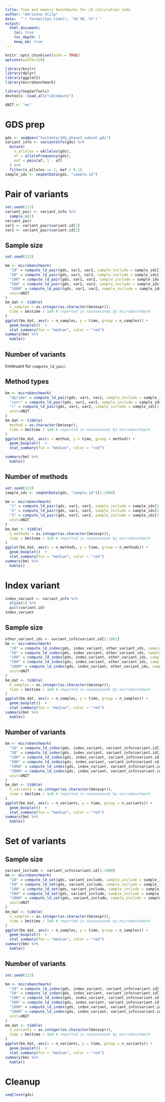 ```yaml
---
title: Time and memory benchmarks for LD calculation code
author: "Adrienne Stilp"
date:  "`r format(Sys.time(), '%d %B, %Y')`"
output:
  html_document:
    toc: true
    toc_depth: 3
    keep_md: true
---
```



```r
knitr::opts_chunk$set(echo = TRUE)
options(width=120)
```

```r
library(knitr)
library(dplyr)
library(ggplot2)
library(microbenchmark)

library(SeqVarTools)
devtools::load_all("LDcompute")

UNIT <- "ms"
```

# GDS prep

```r
gds <- seqOpen("testdata/1KG_phase3_subset.gds")
variant_info <- variantInfo(gds) %>%
  mutate(
    n_alleles = nAlleles(gds),
    af = alleleFrequency(gds),
    maf = pmin(af, 1 - af)
  ) %>%
  filter(n_alleles == 2, maf > 0.1)
sample_ids <- seqGetData(gds, "sample.id")
```

# Pair of variants

```r
set.seed(123)
variant_pair <- variant_info %>%
  sample_n(2)
variant_pair
var1 <- variant_pair$variant.id[1]
var2 <- variant_pair$variant.id[2]
```

## Sample size

```r
set.seed(123)

bm <- microbenchmark(
  "10" = compute_ld_pair(gds, var1, var2, sample_include = sample_ids[1:10]),
  "50" = compute_ld_pair(gds, var1, var2, sample_include = sample_ids[1:50]),
  "100" = compute_ld_pair(gds, var1, var2, sample_include = sample_ids[1:100]),
  "500" = compute_ld_pair(gds, var1, var2, sample_include = sample_ids[1:500]),
  "1000" = compute_ld_pair(gds, var1, var2, sample_include = sample_ids[1:1000]),
  unit=UNIT
)
bm_dat <- tibble(
  n_samples = as.integer(as.character(bm$expr)),
  time = bm$time / 1e9 # reported in nanoseconds by microbenchmark
)
ggplot(bm_dat, aes(x = n_samples, y = time, group = n_samples)) +
  geom_boxplot()  +
  stat_summary(fun = "median", color = "red")
summary(bm) %>%
  kable()
```

## Number of variants

Irrelevant for `compute_ld_pair`.

## Method types

```r
bm <- microbenchmark(
  "dprime" = compute_ld_pair(gds, var1, var2, sample_include = sample_ids[1:1000], ld_methods ="dprime"),
  "corr" = compute_ld_pair(gds, var1, var2, sample_include = sample_ids[1:1000], ld_methods ="r2"),
  "r" = compute_ld_pair(gds, var1, var2, sample_include = sample_ids[1:1000], ld_methods ="r"),
  unit=UNIT
)
bm_dat <- tibble(
  method = as.character(bm$expr),
  time = bm$time / 1e9 # reported in nanoseconds by microbenchmark
)
ggplot(bm_dat, aes(x = method, y = time, group = method)) +
  geom_boxplot()  +
  stat_summary(fun = "median", color = "red")

summary(bm) %>%
  kable()
```

## Number of methods

```r
set.seed(123)
sample_ids <- seqGetData(gds, "sample.id")[1:1000]

bm <- microbenchmark(
  "1" = compute_ld_pair(gds, var1, var2, sample_include = sample_ids[1:1000], ld_methods ="r2"),
  "2" = compute_ld_pair(gds, var1, var2, sample_include = sample_ids[1:1000], ld_methods =c("r2", "r")),
  "3" = compute_ld_pair(gds, var1, var2, sample_include = sample_ids[1:1000], ld_methods =c("r2", "r", "dprime")),
  unit=UNIT
)
bm_dat <- tibble(
  n_methods = as.integer(as.character(bm$expr)),
  time = bm$time / 1e9 # reported in nanoseconds by microbenchmark
)
ggplot(bm_dat, aes(x = n_methods, y = time, group = n_methods)) +
  geom_boxplot()  +
  stat_summary(fun = "median", color = "red")
summary(bm) %>%
  kable()
```

# Index variant

```r
index_variant <- variant_info %>%
  slice(1) %>%
  pull(variant.id)
index_variant
```


## Sample size

```r
other_variant_ids <- variant_info$variant.id[2:1001]
bm <- microbenchmark(
  "10" = compute_ld_index(gds, index_variant, other_variant_ids, sample_include = sample_ids[1:10]),
  "50" = compute_ld_index(gds, index_variant, other_variant_ids, sample_include = sample_ids[1:50]),
  "100" = compute_ld_index(gds, index_variant, other_variant_ids, sample_include = sample_ids[1:100]),
  "500" = compute_ld_index(gds, index_variant, other_variant_ids, sample_include = sample_ids[1:500]),
  "1000" = compute_ld_index(gds, index_variant, other_variant_ids, sample_include = sample_ids[1:1000]),
  unit=UNIT
)
bm_dat <- tibble(
  n_samples = as.integer(as.character(bm$expr)),
  time = bm$time / 1e9 # reported in nanoseconds by microbenchmark
)
ggplot(bm_dat, aes(x = n_samples, y = time, group = n_samples)) +
  geom_boxplot()  +
  stat_summary(fun = "median", color = "red")
summary(bm) %>%
  kable()
```

## Number of variants

```r
bm <- microbenchmark(
  "10" = compute_ld_index(gds, index_variant, variant_info$variant.id[2:11], sample_include = sample_ids[1:1000]),
  "50" = compute_ld_index(gds, index_variant, variant_info$variant.id[2:51], sample_include = sample_ids[1:1000]),
  "100" = compute_ld_index(gds, index_variant, variant_info$variant.id[2:101], sample_include = sample_ids[1:1000]),
  "500" = compute_ld_index(gds, index_variant, variant_info$variant.id[2:501], sample_include = sample_ids[1:1000]),
  "1000" = compute_ld_index(gds, index_variant, variant_info$variant.id[2:1001], sample_include = sample_ids[1:1000]),
  "2000" = compute_ld_index(gds, index_variant, variant_info$variant.id[2:2001], sample_include = sample_ids[1:1000]),
  unit=UNIT
)
bm_dat <- tibble(
  n_variants = as.integer(as.character(bm$expr)),
  time = bm$time / 1e9 # reported in nanoseconds by microbenchmark
)
ggplot(bm_dat, aes(x = n_variants, y = time, group = n_variants)) +
  geom_boxplot()  +
  stat_summary(fun = "median", color = "red")
summary(bm) %>%
  kable()
```

# Set of variants


## Sample size

```r
variant_include <- variant_info$variant.id[1:1000]
bm <- microbenchmark(
  "10" = compute_ld_set(gds, variant_include, sample_include = sample_ids[1:10]),
  "50" = compute_ld_set(gds, variant_include, sample_include = sample_ids[1:50]),
  "100" = compute_ld_set(gds, variant_include, sample_include = sample_ids[1:100]),
  "500" = compute_ld_set(gds, variant_include, sample_include = sample_ids[1:500]),
  "1000" = compute_ld_set(gds, variant_include, sample_include = sample_ids[1:1000]),
  unit=UNIT
)
bm_dat <- tibble(
  n_samples = as.integer(as.character(bm$expr)),
  time = bm$time / 1e9 # reported in nanoseconds by microbenchmark
)
ggplot(bm_dat, aes(x = n_samples, y = time, group = n_samples)) +
  geom_boxplot()  +
  stat_summary(fun = "median", color = "red")
summary(bm) %>%
  kable()
```

## Number of variants

```r
set.seed(123)

bm <- microbenchmark(
  "10" = compute_ld_index(gds, index_variant, variant_info$variant.id[1:10], sample_include = sample_ids[1:1000]),
  "50" = compute_ld_index(gds, index_variant, variant_info$variant.id[1:50], sample_include = sample_ids[1:1000]),
  "100" = compute_ld_index(gds, index_variant, variant_info$variant.id[1:100], sample_include = sample_ids[1:1000]),
  "500" = compute_ld_index(gds, index_variant, variant_info$variant.id[1:500], sample_include = sample_ids[1:1000]),
  "1000" = compute_ld_index(gds, index_variant, variant_info$variant.id[1:1000], sample_include = sample_ids[1:1000]),
  "2000" = compute_ld_index(gds, index_variant, variant_info$variant.id[1:2000], sample_include = sample_ids[1:1000]),
  unit=UNIT
)
bm_dat <- tibble(
  n_variants = as.integer(as.character(bm$expr)),
  time = bm$time / 1e9 # reported in nanoseconds by microbenchmark
)
ggplot(bm_dat, aes(x = n_variants, y = time, group = n_variants)) +
  geom_boxplot()  +
  stat_summary(fun = "median", color = "red")
summary(bm) %>%
  kable()
```

# Cleanup

```r
seqClose(gds)
```
